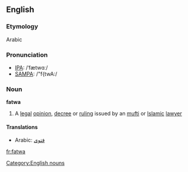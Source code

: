 ==English==
===Etymology===
Arabic
===Pronunciation===
*[[w:IPA|IPA]]: /ˈfætwɑː/
*[[w:SAMPA|SAMPA]]: /"f{twA:/
===Noun===
{{wikipedia}}
'''fatwa'''
#A [[legal]] [[opinion]], [[decree]] or [[ruling]] issued by an [[mufti]] or [[Islamic]] [[lawyer]]
====Translations====
*Arabic: [[فتوى]]
[[Category:English nouns]]

[[fr:fatwa]]